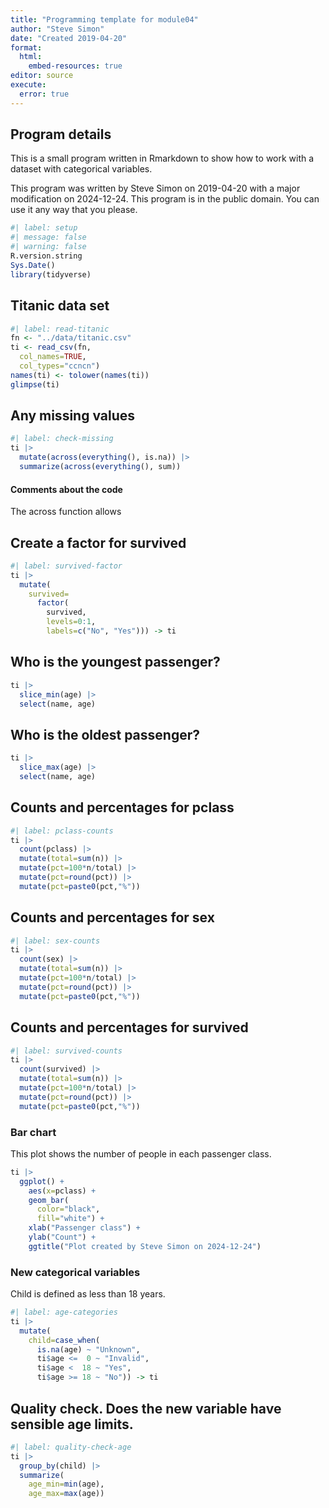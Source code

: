 ```yaml
---
title: "Programming template for module04"
author: "Steve Simon"
date: "Created 2019-04-20"
format: 
  html:
    embed-resources: true
editor: source
execute:
  error: true
---
```


## Program details

This is a small program written in Rmarkdown to show how to work with a dataset with categorical variables.

This program was written by Steve Simon on 2019-04-20 with a major modification on 2024-12-24. This program is in the public domain. You can use it any way that you please.

```r
#| label: setup
#| message: false
#| warning: false
R.version.string
Sys.Date()
library(tidyverse)
```

## Titanic data set

```r
#| label: read-titanic
fn <- "../data/titanic.csv"
ti <- read_csv(fn,
  col_names=TRUE,
  col_types="ccncn")
names(ti) <- tolower(names(ti))
glimpse(ti)
```

## Any missing values

```r
#| label: check-missing
ti |>
  mutate(across(everything(), is.na)) |>
  summarize(across(everything(), sum))
```

#### Comments about the code

The across function allows 

[ref01]: 

## Create a factor for survived

```r
#| label: survived-factor
ti |>
  mutate(
    survived=
      factor(
        survived,
        levels=0:1,
        labels=c("No", "Yes"))) -> ti
```


## Who is the youngest passenger?

```r
ti |>
  slice_min(age) |>
  select(name, age)
```

## Who is the oldest passenger?

```r
ti |>
  slice_max(age) |>
  select(name, age)
```

## Counts and percentages for pclass

```r
#| label: pclass-counts
ti |>
  count(pclass) |>
  mutate(total=sum(n)) |>
  mutate(pct=100*n/total) |>
  mutate(pct=round(pct)) |>
  mutate(pct=paste0(pct,"%"))
```

## Counts and percentages for sex

```r
#| label: sex-counts
ti |>
  count(sex) |>
  mutate(total=sum(n)) |>
  mutate(pct=100*n/total) |>
  mutate(pct=round(pct)) |>
  mutate(pct=paste0(pct,"%"))
```

## Counts and percentages for survived

```r
#| label: survived-counts
ti |>
  count(survived) |>
  mutate(total=sum(n)) |>
  mutate(pct=100*n/total) |>
  mutate(pct=round(pct)) |>
  mutate(pct=paste0(pct,"%"))
```

### Bar chart

This plot shows the number of people in each passenger class.

```r
ti |>
  ggplot() +
    aes(x=pclass) +
    geom_bar(
      color="black",
      fill="white") +
    xlab("Passenger class") +
    ylab("Count") +
    ggtitle("Plot created by Steve Simon on 2024-12-24")

```

### New categorical variables

Child is defined as less than 18 years.

```r
#| label: age-categories
ti |>
  mutate(
    child=case_when(
      is.na(age) ~ "Unknown",
      ti$age <=  0 ~ "Invalid",
      ti$age <  18 ~ "Yes",
      ti$age >= 18 ~ "No")) -> ti
```

## Quality check. Does the new variable have sensible age limits.

```r
#| label: quality-check-age
ti |>
  group_by(child) |>
  summarize(
    age_min=min(age),
    age_max=max(age))
```
